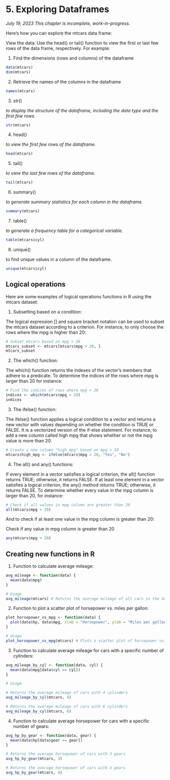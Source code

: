 # 5. Exploring Dataframes

*July 19, 2023* *This chapter is incomplete, work-in-progress.*

Here's how you can explore the mtcars data frame:

View the data: Use the head() or tail() function to view the first or last few rows of the data frame, respectively. For example:

1.  Find the dimensions (rows and columns) of the dataframe

```r
data(mtcars)
dim(mtcars)
```

2.  Retrieve the names of the columns in the dataframe

```r
names(mtcars)
```

3.  str()

*to display the structure of the dataframe, including the data type and the first few rows.*

```r
str(mtcars)
```

4.  head()

*to view the first few rows of the dataframe.*

```r
head(mtcars)
```

5.  tail()

*to view the last few rows of the dataframe.*

```r
tail(mtcars)
```

6.  summary()

*to generate summary statistics for each column in the dataframe.*

```r
summary(mtcars)
```

7.  table()

*to generate a frequency table for a categorical variable.*

```r
table(mtcars$cyl)
```

8.  unique()

to find unique values in a column of the dataframe.

```r
unique(mtcars$cyl)
```

## Logical operations

Here are some examples of logical operations functions in R using the mtcars dataset:

1.  Subsetting based on a condition:

The logical expression \[\] and square bracket notation can be used to subset the mtcars dataset according to a criterion. For instance, to only choose the rows where the mpg is higher than 20:

```r
# Subset mtcars based on mpg > 20
mtcars_subset <- mtcars[mtcars$mpg > 20, ]
mtcars_subset
```

2.  The which() function:

The which() function returns the indexes of the vector's members that adhere to a predicate. To determine the indices of the rows where mpg is larger than 20 for instance:

```r
# Find the indices of rows where mpg > 20
indices <- which(mtcars$mpg > 20)
indices
```

3.  The ifelse() function:

The ifelse() function applies a logical condition to a vector and returns a new vector with values depending on whether the condition is TRUE or FALSE. It is a vectorized version of the if-else statement. For instance, to add a new column called high mpg that shows whether or not the mpg value is more than 20:

```r
# Create a new column "high_mpg" based on mpg > 20
mtcars$high_mpg <- ifelse(mtcars$mpg > 20, "Yes", "No")
```

4.  The all() and any() functions:

If every element in a vector satisfies a logical criterion, the all() function returns TRUE; otherwise, it returns FALSE. If at least one element in a vector satisfies a logical criterion, the any() method returns TRUE; otherwise, it returns FALSE. To determine whether every value in the mpg column is larger than 20, for instance:

```r
# Check if all values in mpg column are greater than 20
all(mtcars$mpg > 20)
```

And to check if at least one value in the mpg column is greater than 20:

Check if any value in mpg column is greater than 20

```r
any(mtcars$mpg > 20)
```

## Creating new functions in R

1.  Function to calculate average mileage:

```r
avg_mileage <- function(data) {
  mean(data$mpg)
}

# Usage
avg_mileage(mtcars) # Returns the average mileage of all cars in the dataset

```

2.  Function to plot a scatter plot of horsepower vs. miles per gallon:

```r
plot_horsepower_vs_mpg <- function(data) {
  plot(data$hp, data$mpg, xlab = "Horsepower", ylab = "Miles per gallon")
}

# Usage
plot_horsepower_vs_mpg(mtcars) # Plots a scatter plot of horsepower vs. miles per gallon

```

3.  Function to calculate average mileage for cars with a specific number of cylinders:

```r
avg_mileage_by_cyl <- function(data, cyl) {
  mean(data$mpg[data$cyl == cyl])
}

# Usage

# Returns the average mileage of cars with 4 cylinders
avg_mileage_by_cyl(mtcars, 4) 

# Returns the average mileage of cars with 6 cylinders
avg_mileage_by_cyl(mtcars, 6) 

```

4.  Function to calculate average horsepower for cars with a specific number of gears:

```r
avg_hp_by_gear <- function(data, gear) {
  mean(data$hp[data$gear == gear])
}

# Returns the average horsepower of cars with 3 gears
avg_hp_by_gear(mtcars, 3) 

# Returns the average horsepower of cars with 4 gears
avg_hp_by_gear(mtcars, 4) 

```
